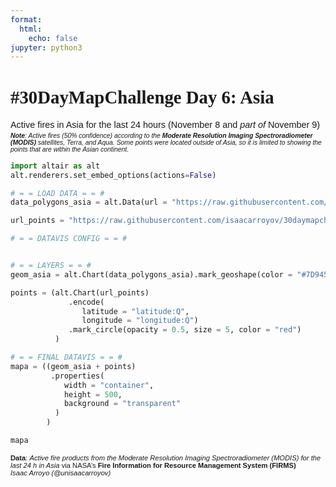 ```yaml
---
format:
  html:
    echo: false
jupyter: python3
---
```


<style>
    @import url('https://fonts.googleapis.com/css2?family=Playfair+Display:wght@700&family=Source+Sans+3:ital,wght@0,300;0,400;0,700;1,300;1,400;1,700&family=Space+Mono&display=swap');
    
    #quarto-content {
        background: #FAF6E8;
        color: #4F0335;
    }
    
    p code:not(.sourceCode), li code:not(.sourceCode) {
        font-family: 'Space Mono', monospace;
        background-color: #FDFCF6;
        color: #034F1D;
    }

    h1 {
        font-weight: 900;
        font-size: 1.8rem;
        font-family: 'Playfair Display', serif;
    }

    p {
        font-weight: 400;
        font-size: 0.9rem;
        font-family: 'Source Sans 3', sans-serif;
    }
   
   #caption {
        font-size: 0.7rem;
        font-weight: 300;
    }
    
    #url_paleta_colores {
        color: #5C2313;
        text-decoration: none;
    }

    #nota_subtitle {
        font-size: 0.65rem;
        font-style: italic;
        margin-top: -1em;
    }

</style>

<h1>#30DayMapChallenge Day 6: Asia</h1>

<p>
Active fires in Asia for the last 24 hours (November 8 and <em>part of</em> November 9)</p>
<p id="nota_subtitle">
<b>Note</b>: Active fires (50% confidence) according to the <b>Moderate Resolution Imaging Spectroradiometer (MODIS)</b> satellites, <em>Terra</em>, and <em>Aqua</em>. Some points were located outside of Asia, so it is limited to showing the points that are within the Asian continent.
</p>

```python
import altair as alt
alt.renderers.set_embed_options(actions=False)

# = = LOAD DATA = = #
data_polygons_asia = alt.Data(url = "https://raw.githubusercontent.com/isaacarroyov/30daymapchallenge/main/data/geom_asia.geojson", format = alt.DataFormat(property = "features"))

url_points = "https://raw.githubusercontent.com/isaacarroyov/30daymapchallenge/main/data/firms_modis_c6_asia_24h_2023-11-08_09_over50confidence.csv"

# = = DATAVIS CONFIG = = #


# = = LAYERS = = #
geom_asia = alt.Chart(data_polygons_asia).mark_geoshape(color = "#7D9451", strokeWidth=0.1, stroke = "black")

points = (alt.Chart(url_points)
             .encode(
                latitude = "latitude:Q",
                longitude = "longitude:Q")
             .mark_circle(opacity = 0.5, size = 5, color = "red")
          )

# = = FINAL DATAVIS = = #
mapa = ((geom_asia + points)
         .properties(
            width = "container",
            height = 500,
            background = "transparent"
          )
        )

mapa

```


<p id="caption">
<b>Data</b>: <em>Active fire products from the Moderate Resolution Imaging Spectroradiometer (MODIS) for the last 24 h in Asia</em> via NASA's <b>Fire Information for Resource Management System (FIRMS)</b><br><em>Isaac Arroyo (@unisaacarroyov)</em>
</p>
<br>
<br>
